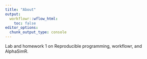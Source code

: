 ```yaml
---
title: "About"
output:
  workflowr::wflow_html:
    toc: false
editor_options:
  chunk_output_type: console
---
```


Lab and homework 1 on Reproducible programming, workflowr, and AlphaSimR.
